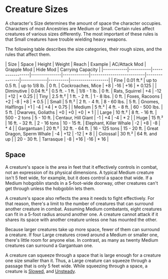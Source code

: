 = Creature Sizes =
A character's Size determines the amount of space the character occupies.  Characters of most Ancestries are Medium or Small.  Certain rules affect creatures of various sizes differently.  The most important of these rules is that Small creatures have trouble wielding heavy weapons.

The following table describes the size categories, their rough sizes, and the rules that affect them.

| Size       | Space     | Height          | Weight        | Reach       | Example                   | AC/Attack Mod | Grapple Mod | Hide Mod | Carrying Capacity |
|------------|-----------|-----------------|---------------|-------------|---------------------------|---------------|-------------|----------|-------------------|
| Fine       | 0.01 ft.² | up to 0.5 ft.   | up to 1/8 lb. | 0 ft.       | Cockroaches, Mice         | +8            | -16         | +16      | * 0.125           |
| Diminutive | 0.04 ft.² | 0.5 ft. - 1 ft. | 1/8 - 1 lb.   | 0 ft.       | Rats, Squirrel            | +4            | -12         | +12      | * 0.25            |
| Tiny       | 2.5 ft.²  | 1 ft. - 2 ft.   | 1 - 8 lbs.    | 0 ft.       | Foxes,  Racoons           | +2            | -8          | +8       | * 0.5             |
| Small      | 5 ft.²    | 2 ft. - 4 ft.   | 8 - 60 lbs.   | 5 ft.       | Gnomes, Halflings         | +1            | -4          | +4       | * 0.75            |
| Medium     | 5 ft.²    | 4 ft. - 8 ft.   | 60 - 500 lbs. | 5 ft.       | Dwarves, Goliaths         | +0            | +0          | +0       | * 1               |
| Large      | 10 ft.²   | 8 ft. - 16 ft.  | 500 - 2 tons  | 5 - 10 ft.  | Centaur, Hill Giant       | -1            | +4          | -4       | * 2               |
| Huge       | 15 ft.²   | 16 ft. - 32 ft. | 2 - 16 tons   | 10 - 15 ft. | Elephant, Killer Whale    | -2            | +8          | -8       | * 4               |
| Gargantuan | 20 ft.²   | 32 ft. - 64 ft. | 16 - 125 tons | 15 - 20 ft. | Great Dragon, Sperm Whale | -4            | +12         | -12      | * 8               |
| Colossal   | 30 ft.²   | 64 ft. and up   |               | 20 - 30 ft. | Tarrasque                 | -8            | +16         | -16      | * 16              |

== Space ==
A creature's space is the area in feet that it effectively controls in combat, not an expression of its physical dimensions. A typical Medium creature isn't 5 feet wide, for example, but it does control a space that wide. If a Medium hobgoblin stands in a 5‐foot-wide doorway, other creatures can't get through unless the hobgoblin lets them.

A creature's space also reflects the area it needs to fight effectively. For that reason, there's a limit to the number of creatures that can surround another creature in combat. Assuming Medium combatants, eight creatures can fit in a 5-foot radius around another one.  A creature cannot attack if it shares its space with another creature unless one has mounted the other.

Because larger creatures take up more space, fewer of them can surround a creature. If four Large creatures crowd around a Medium or smaller one, there's little room for anyone else. In contrast, as many as twenty Medium creatures can surround a Gargantuan one.

A creature can squeeze through a space that is large enough for a creature one size smaller than it.  Thus, a Large creature can squeeze through a passage that is only 5 feet wide.  While squeezing through a space, a creature is [[../conditions#Slowed|Slowed]], and [[../conditions#Unsteady|Unsteady]].

